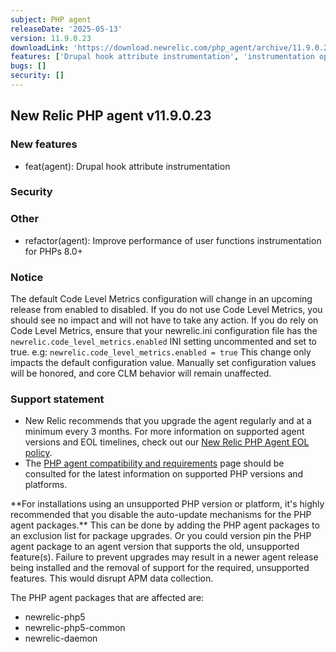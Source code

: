 ```yaml
---
subject: PHP agent
releaseDate: '2025-05-13'
version: 11.9.0.23
downloadLink: 'https://download.newrelic.com/php_agent/archive/11.9.0.23'
features: ['Drupal hook attribute instrumentation', 'instrumentation optimization']
bugs: []
security: []
---
```


## New Relic PHP agent v11.9.0.23

### New features

* feat(agent): Drupal hook attribute instrumentation

### Security

### Other

* refactor(agent): Improve performance of user functions instrumentation for PHPs 8.0+

### Notice

The default Code Level Metrics configuration will change in an upcoming release from enabled to disabled. 
If you do not use Code Level Metrics, you should see no impact and will not have to take any action. 
If you do rely on Code Level Metrics, ensure that your newrelic.ini configuration file has the 
`newrelic.code_level_metrics.enabled` INI setting uncommented and set to true.
e.g:
`newrelic.code_level_metrics.enabled = true`
This change only impacts the default configuration value. Manually set configuration values will be honored, and core CLM behavior will remain unaffected.

### Support statement

* New Relic recommends that you upgrade the agent regularly and at a minimum every 3 months. For more information on supported agent versions and EOL timelines, check out our [New Relic PHP Agent EOL policy](https://docs.newrelic.com/docs/apm/agents/php-agent/getting-started/php-agent-eol-policy/).
* The [PHP agent compatibility and requirements](https://docs.newrelic.com/docs/apm/agents/php-agent/getting-started/php-agent-compatibility-requirements/) page should be consulted for the latest information on supported PHP versions and platforms.

<Callout variant="important">
  **For installations using an unsupported PHP version or platform, it's highly recommended that you disable the auto-update mechanisms for the PHP agent packages.** This can be done by adding the PHP agent packages to an exclusion list for package upgrades. Or you could version pin the PHP agent package to an agent version that supports the old, unsupported feature(s). Failure to prevent upgrades may result in a newer agent release being installed and the removal of support for the required, unsupported features. This would disrupt APM data collection.

  The PHP agent packages that are affected are:

  * newrelic-php5
  * newrelic-php5-common
  * newrelic-daemon
</Callout>
